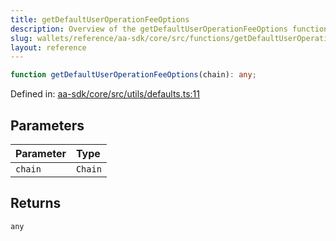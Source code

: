 ```yaml
---
title: getDefaultUserOperationFeeOptions
description: Overview of the getDefaultUserOperationFeeOptions function
slug: wallets/reference/aa-sdk/core/src/functions/getDefaultUserOperationFeeOptions
layout: reference
---
```


```ts
function getDefaultUserOperationFeeOptions(chain): any;
```

Defined in: [aa-sdk/core/src/utils/defaults.ts:11](https://github.com/alchemyplatform/aa-sdk/blob/923a52171f7246172caf350853843e6680197da9/aa-sdk/core/src/utils/defaults.ts#L11)

## Parameters

| Parameter | Type    |
| :-------- | :------ |
| `chain`   | `Chain` |

## Returns

`any`
